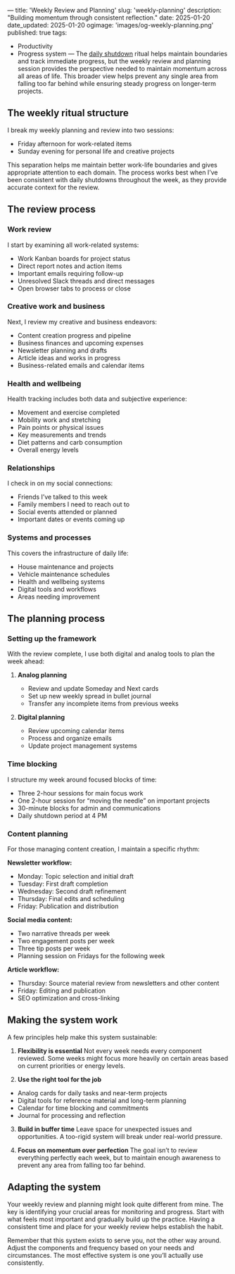 —
title: 'Weekly Review and Planning'
slug: 'weekly-planning'
description: "Building momentum through consistent reflection."
date: 2025-01-20
date_updated: 2025-01-20
ogimage: 'images/og-weekly-planning.png'
published: true
tags:
  - Productivity
  - Progress system
—
The [daily shutdown](/daily-shutdown) ritual helps maintain boundaries and track immediate progress, but the weekly review and planning session provides the perspective needed to maintain momentum across all areas of life. This broader view helps prevent any single area from falling too far behind while ensuring steady progress on longer-term projects.

## The weekly ritual structure

I break my weekly planning and review into two sessions:
- Friday afternoon for work-related items
- Sunday evening for personal life and creative projects

This separation helps me maintain better work-life boundaries and gives appropriate attention to each domain. The process works best when I’ve been consistent with daily shutdowns throughout the week, as they provide accurate context for the review.

## The review process

### Work review
I start by examining all work-related systems:
- Work Kanban boards for project status
- Direct report notes and action items
- Important emails requiring follow-up
- Unresolved Slack threads and direct messages
- Open browser tabs to process or close

### Creative work and business
Next, I review my creative and business endeavors:
- Content creation progress and pipeline
- Business finances and upcoming expenses
- Newsletter planning and drafts
- Article ideas and works in progress
- Business-related emails and calendar items

### Health and wellbeing
Health tracking includes both data and subjective experience:
- Movement and exercise completed
- Mobility work and stretching
- Pain points or physical issues
- Key measurements and trends
- Diet patterns and carb consumption
- Overall energy levels

### Relationships
I check in on my social connections:
- Friends I’ve talked to this week
- Family members I need to reach out to
- Social events attended or planned
- Important dates or events coming up

### Systems and processes
This covers the infrastructure of daily life:
- House maintenance and projects
- Vehicle maintenance schedules
- Health and wellbeing systems
- Digital tools and workflows
- Areas needing improvement

## The planning process

### Setting up the framework

With the review complete, I use both digital and analog tools to plan the week ahead:

1. **Analog planning**
   - Review and update Someday and Next cards
   - Set up new weekly spread in bullet journal
   - Transfer any incomplete items from previous weeks

2. **Digital planning**
   - Review upcoming calendar items
   - Process and organize emails
   - Update project management systems

### Time blocking

I structure my week around focused blocks of time:
- Three 2-hour sessions for main focus work
- One 2-hour session for “moving the needle” on important projects
- 30-minute blocks for admin and communications
- Daily shutdown period at 4 PM

### Content planning

For those managing content creation, I maintain a specific rhythm:

**Newsletter workflow:**
- Monday: Topic selection and initial draft
- Tuesday: First draft completion
- Wednesday: Second draft refinement
- Thursday: Final edits and scheduling
- Friday: Publication and distribution

**Social media content:**
- Two narrative threads per week
- Two engagement posts per week
- Three tip posts per week
- Planning session on Fridays for the following week

**Article workflow:**
- Thursday: Source material review from newsletters and other content
- Friday: Editing and publication
- SEO optimization and cross-linking

## Making the system work

A few principles help make this system sustainable:

1. **Flexibility is essential**
Not every week needs every component reviewed. Some weeks might focus more heavily on certain areas based on current priorities or energy levels.

2. **Use the right tool for the job**
- Analog cards for daily tasks and near-term projects
- Digital tools for reference material and long-term planning
- Calendar for time blocking and commitments
- Journal for processing and reflection

3. **Build in buffer time**
Leave space for unexpected issues and opportunities. A too-rigid system will break under real-world pressure.

4. **Focus on momentum over perfection**
The goal isn’t to review everything perfectly each week, but to maintain enough awareness to prevent any area from falling too far behind.

## Adapting the system

Your weekly review and planning might look quite different from mine. The key is identifying your crucial areas for monitoring and progress. Start with what feels most important and gradually build up the practice. Having a consistent time and place for your weekly review helps establish the habit.

Remember that this system exists to serve you, not the other way around. Adjust the components and frequency based on your needs and circumstances. The most effective system is one you’ll actually use consistently.